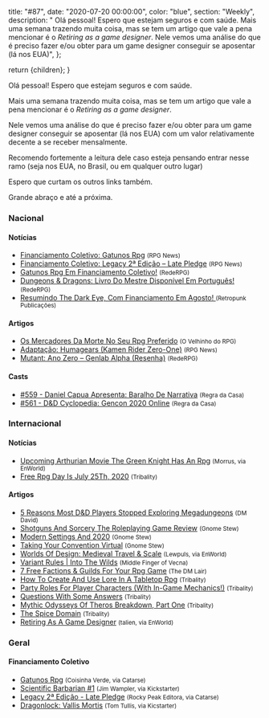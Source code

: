 
  title: "#87",
  date: "2020-07-20 00:00:00",
  color: "blue",
  section: "Weekly",
  description:
    "    Olá pessoal! Espero que estejam seguros e com saúde.    Mais uma semana trazendo muita coisa, mas se tem um artigo que vale a pena mencionar é o *Retiring as a game designer*.    Nele vemos uma análise do que é preciso fazer e/ou obter para um game designer conseguir se aposentar (lá nos EUA)",
};

  return <InternalLayout meta={meta}>{children}</InternalLayout>;
}

Olá pessoal! Espero que estejam seguros e com saúde.

Mais uma semana trazendo muita coisa, mas se tem um artigo que vale a pena mencionar é o _Retiring as a game designer_.

Nele vemos uma análise do que é preciso fazer e/ou obter para um game designer conseguir se aposentar (lá nos EUA) com um valor relativamente decente a se receber mensalmente.

Recomendo fortemente a leitura dele caso esteja pensando entrar nesse ramo (seja nos EUA, no Brasil, ou em qualquer outro lugar)

Espero que curtam os outros links também.

Grande abraço e até a próxima.

### Nacional

#### Notícias

- [Financiamento Coletivo: Gatunos Rpg] <small>(RPG News)</small>
- [Financiamento Coletivo: Legacy 2ª Edição – Late Pledge] <small>(RPG News)</small>
- [Gatunos Rpg Em Financiamento Coletivo!] <small>(RedeRPG)</small>
- [Dungeons &amp; Dragons: Livro Do Mestre Disponível Em Português!] <small>(RedeRPG)</small>
- [Resumindo The Dark Eye, Com Financiamento Em Agosto! ] <small>(Retropunk Publicações)</small>

#### Artigos

- [Os Mercadores Da Morte No Seu Rpg Preferido] <small>(O Velhinho do RPG)</small>
- [Adaptação: Humagears (Kamen Rider Zero-One)] <small>(RPG News)</small>
- [Mutant: Ano Zero – Genlab Alpha (Resenha)] <small>(RedeRPG)</small>

#### Casts

- [#559 - Daniel Capua Apresenta: Baralho De Narrativa] <small>(Regra da Casa)</small>
- [#561 - D&amp;D Cyclopedia: Gencon 2020 Online] <small>(Regra da Casa)</small>

### Internacional

#### Notícias

- [Upcoming Arthurian Movie The Green Knight Has An Rpg] <small>(Morrus, via EnWorld)</small>
- [Free Rpg Day Is July 25Th, 2020] <small>(Tribality)</small>

#### Artigos

- [5 Reasons Most D&amp;D Players Stopped Exploring Megadungeons] <small>(DM David)</small>
- [Shotguns And Sorcery The Roleplaying Game Review] <small>(Gnome Stew)</small>
- [Modern Settings And 2020] <small>(Gnome Stew)</small>
- [Taking Your Convention Virtual] <small>(Gnome Stew)</small>
- [Worlds Of Design: Medieval Travel &amp; Scale] <small>(Lewpuls, via EnWorld)</small>
- [Variant Rules | Into The Wilds] <small>(Middle Finger of Vecna)</small>
- [7 Free Factions &amp; Guilds For Your Rpg Game] <small>(The DM Lair)</small>
- [How To Create And Use Lore In A Tabletop Rpg] <small>(Tribality)</small>
- [Party Roles For Player Characters (With In-Game Mechanics!)] <small>(Tribality)</small>
- [Questions With Some Answers] <small>(Tribality)</small>
- [Mythic Odysseys Of Theros Breakdown, Part One] <small>(Tribality)</small>
- [The Spice Domain] <small>(Tribality)</small>
- [Retiring As A Game Designer] <small>(talien, via EnWorld)</small>

### Geral

#### Financiamento Coletivo

- [Gatunos Rpg] <small>(Coisinha Verde, via Catarse)</small>
- [Scientific Barbarian #1] <small>(Jim Wampler, via Kickstarter)</small>
- [Legacy 2ª Edição - Late Pledge] <small>(Rocky Peak Editora, via Catarse)</small>
- [Dragonlock: Vallis Mortis] <small>(Tom Tullis, via Kicstarter)</small>

[gatunos rpg]: https://www.catarse.me/gatunos
[gatunos rpg em financiamento coletivo!]: https://www.rederpg.com.br/2020/07/17/gatunos-rpg-em-financiamento-coletivo/
[legacy 2ª edição - late pledge]: https://www.catarse.me/legacy2elatepledge
[financiamento coletivo: legacy 2ª edição – late pledge]: https://newsrpg.wordpress.com/2020/07/16/financiamento-coletivo-legacy-2a-edicao-late-pledge/
[dragonlock: vallis mortis]: https://www.kickstarter.com/projects/fatdragongames/vallis-mortis
[scientific barbarian #1]: https://www.kickstarter.com/projects/checkthisartifact/scientific-barbarian-1
[financiamento coletivo: gatunos rpg]: https://newsrpg.wordpress.com/2020/07/14/financiamento-coletivo-gatunos-rpg/
[5 reasons most d&amp;d players stopped exploring megadungeons]: https://dmdavid.com/tag/5-reasons-most-dd-players-stopped-exploring-megadungeons/
[#559 - daniel capua apresenta: baralho de narrativa]: https://regradacasa.podbean.com/e/559-daniel-capua-apresenta-baralho-de-narrativa/
[shotguns and sorcery the roleplaying game review]: https://gnomestew.com/shotguns-and-sorcery-the-roleplaying-game-review/
[how to create and use lore in a tabletop rpg]: https://www.tribality.com/2020/07/14/how-to-create-and-use-lore-in-a-tabletop-rpg/
[os mercadores da morte no seu rpg preferido]: https://ovelhinhodorpg.wordpress.com/2020/07/14/os-mercadores-da-morte-no-seu-rpg-preferido/
[party roles for player characters (with in-game mechanics!)]: https://www.tribality.com/2020/07/15/party-roles-for-player-characters-with-in-game-mechanics/
[questions with some answers]: https://www.tribality.com/2020/07/15/thoughts-things-questions-with-some-answers/
[variant rules | into the wilds]: https://mfov.magehandpress.com/2020/07/variant-rules-into-wilds.html
[mutant: ano zero – genlab alpha (resenha)]: https://www.rederpg.com.br/2020/07/15/mutant-ano-zero-genlab-alpha-resenha/
[upcoming arthurian movie the green knight has an rpg]: https://www.enworld.org/threads/upcoming-arthurian-movie-the-green-knight-has-an-rpg.673312
[#561 - d&amp;d cyclopedia: gencon 2020 online]: https://regradacasa.podbean.com/e/561-dd-cyclopedia-gencon-2020-online/
[worlds of design: medieval travel &amp; scale]: https://www.enworld.org/threads/worlds-of-design-medieval-travel-scale.672958/
[modern settings and 2020]: https://gnomestew.com/modern-settings-and-2020/
[free rpg day is july 25th, 2020]: https://www.tribality.com/2020/07/17/free-rpg-day-is-july-25-2020/
[adaptação: humagears (kamen rider zero-one)]: https://newsrpg.wordpress.com/2020/07/18/adaptacao-humagears-kamen-rider-zero-one/
[resumindo the dark eye, com financiamento em agosto! ]: https://retropunk.com.br/editora/resumindo-the-dark-eye-com-financiamento-em-agosto/
[7 free factions &amp; guilds for your rpg game]: https://www.thedmlair.com/2020/07/18/7-free-factions-guilds-for-your-rpg-game/
[dungeons &amp; dragons: livro do mestre disponível em português!]: https://www.rederpg.com.br/2020/07/19/dungeons-dragons-livro-do-mestre-disponivel-em-portugues/
[taking your convention virtual]: https://gnomestew.com/taking-your-convention-virtual/
[mythic odysseys of theros breakdown, part one]: https://www.tribality.com/2020/07/20/mythic-odysseys-of-theros-breakdown-part-one/
[retiring as a game designer]: https://www.enworld.org/threads/retiring-as-a-game-designer.673371/
[the spice domain]: https://www.tribality.com/2020/07/20/the-spice-domain/
